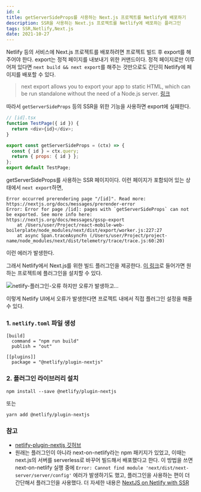 ```yaml
---
id: 4
title: getServerSideProps를 사용하는 Next.js 프로젝트를 Netlify에 배포하기
description: SSR을 사용하는 Next.js 프로젝트를 Netlify에 배포하는 플러그인
tags: SSR,Netlify,Next.js
date: 2021-10-27
---
```




Netlify 등의 서비스에 Next.js 프로젝트를 배포하려면 프로젝트 빌드 후 export를 해주어야 한다. export는 정적 페이지를 내보내기 위한 커맨드이다. 정적 페이지로만 이루어져 있다면 `next build && next export`를 해주는 것만으로도 간단히 Netlify에 페이지를 배포할 수 있다.

> next export allows you to export your app to static HTML, which can be run standalone without the need of a Node.js server.
> [링크](https://nextjs.org/docs/advanced-features/static-html-export)

따라서 `getServerSideProps` 등의 SSR을 위한 기능을 사용하면 export에 실패한다.

```js
// [id].tsx
function TestPage({ id }) {
  return <div>{id}</div>;
}

export const getServerSideProps = (ctx) => {
  const { id } = ctx.query;
  return { props: { id } };
};
export default TestPage;
```
getServerSideProps를 사용하는 SSR 페이지이다. 이런 페이지가 포함되어 있는 상태에서 `next export`하면,

```
Error occurred prerendering page "/[id]". Read more: https://nextjs.org/docs/messages/prerender-error
Error: Error for page /[id]: pages with `getServerSideProps` can not be exported. See more info here: https://nextjs.org/docs/messages/gssp-export
    at /Users/user/Project/react-mobile-web-boilerplate/node_modules/next/dist/export/worker.js:227:27
    at async Span.traceAsyncFn (/Users/user/Project/project-name/node_modules/next/dist/telemetry/trace/trace.js:60:20)
```
이런 에러가 발생한다.

그래서 Netlify에서 Next.js를 위한 빌드 플러그인을 제공한다. [이 링크](http://app.netlify.com/plugins/@netlify/plugin-nextjs/install)로 들어가면 원하는 프로젝트에 플러그인을 설치할 수 있다.

![netlify-플러그인-오류](https://images.velog.io/images/ooooorobo/post/403935d7-1601-4dc2-a60b-589b4afea8c8/image.png)
하지만 오류가 발생하고...

이렇게 Netlify UI에서 오류가 발생한다면 프로젝트 내에서 직접 플러그인 설정을 해줄 수 있다.

### 1. `netlify.toml` 파일 생성

```
[build]
  command = "npm run build"
  publish = "out"

[[plugins]]
  package = "@netlify/plugin-nextjs"
```

### 2. 플러그인 라이브러리 설치
```
npm install --save @netlify/plugin-nextjs
```
또는
```
yarn add @netlify/plugin-nextjs
```

### 참고

- [netlify-plugin-nextjs 깃허브](https://github.com/netlify/netlify-plugin-nextjs/tree/v3#readme)
- 원래는 플러그인이 아니라 next-on-netlify라는 npm 패키지가 있었고, 이때는 next.js의 서버를 serverless로 바꾸어 빌드해서 배포했다고 한다. 이 방법을 쓰면 next-on-netlify 실행 중에 `Error: Cannot find module 'next/dist/next-server/server/config'` 에러가 발생하기도 했고, 플러그인을 사용하는 편이 더 간단해서 플러그인을 사용했다. 더 자세한 내용은 [NextJS on Netlify with SSR](https://medium.com/@finn.woelm/how-to-deploy-nextjs-on-netlify-with-server-side-rendering-9e8c06a06e77)

